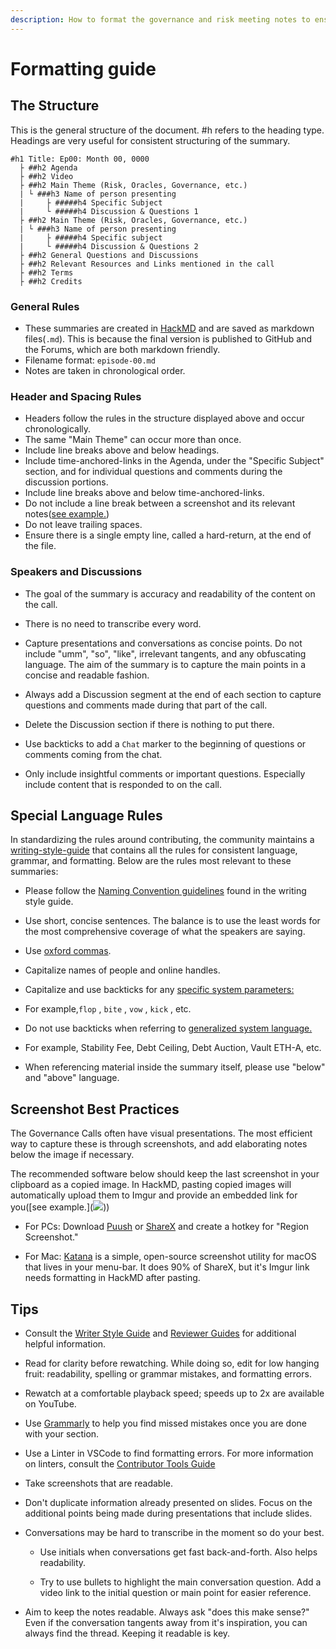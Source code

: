 ```yaml
---
description: How to format the governance and risk meeting notes to ensure good quality notes anyone can follow.
---
```


# Formatting guide

## The Structure

This is the general structure of the document. \#h refers to the heading type. Headings are very useful for consistent structuring of the summary.

```text
#h1 Title: Ep00: Month 00, 0000
  ├ ##h2 Agenda
  ├ ##h2 Video
  ├ ##h2 Main Theme (Risk, Oracles, Governance, etc.)
  | └ ###h3 Name of person presenting
  |     ├ #####h4 Specific Subject
  |     └ #####h4 Discussion & Questions 1
  ├ ##h2 Main Theme (Risk, Oracles, Governance, etc.)
  | └ ###h3 Name of person presenting
  |     ├ #####h4 Specific subject
  |     └ #####h4 Discussion & Questions 2
  ├ ##h2 General Questions and Discussions
  ├ ##h2 Relevant Resources and Links mentioned in the call
  ├ ##h2 Terms
  ├ ##h2 Credits
```

### General Rules

- These summaries are created in [HackMD](https://hackmd.io/) and are saved as markdown files\(`.md`\). This is because the final version is published to GitHub and the Forums, which are both markdown friendly.
- Filename format: `episode-00.md`
- Notes are taken in chronological order.

### Header and Spacing Rules

- Headers follow the rules in the structure displayed above and occur chronologically.
- The same "Main Theme" can occur more than once.
- Include line breaks above and below headings.
- Include time-anchored-links in the Agenda, under the "Specific Subject" section, and for individual questions and comments during the discussion portions.
- Include line breaks above and below time-anchored-links.
- Do not include a line break between a screenshot and its relevant notes\([see example.](https://i.imgur.com/kzV3jcY.png)\)
- Do not leave trailing spaces.
- Ensure there is a single empty line, called a hard-return, at the end of the file.

### Speakers and Discussions

<List>

- The goal of the summary is accuracy and readability of the content on the call.

- There is no need to transcribe every word.

- Capture presentations and conversations as concise points. Do not include "umm", "so", "like", irrelevant tangents, and any obfuscating language. The aim of the summary is to capture the main points in a concise and readable fashion.

- Always add a Discussion segment at the end of each section to capture questions and comments made during that part of the call.

- Delete the Discussion section if there is nothing to put there.

- Use backticks to add a `Chat` marker to the beginning of questions or comments coming from the chat.

- Only include insightful comments or important questions. Especially include content that is responded to on the call.

</List>

## Special Language Rules

In standardizing the rules around contributing, the community maintains a [writing-style-guide](https://community-development.makerdao.com/contributing/style-guide) that contains all the rules for consistent language, grammar, and formatting. Below are the rules most relevant to these summaries:

<List>

- Please follow the [Naming Convention guidelines](https://github.com/ryancreatescopy/community/tree/203253ec20549aa3667729d5b12a0ee7c5834bde/contributing/contributing/style-guide/README.md#naming-conventions) found in the writing style guide.

- Use short, concise sentences. The balance is to use the least words for the most comprehensive coverage of what the speakers are saying.

- Use [oxford commas](https://en.wikipedia.org/wiki/Serial_comma).

- Capitalize names of people and online handles.

- Capitalize and use backticks for any [specific system parameters:](https://docs.makerdao.com/other-documentation/system-glossary)

- For example,`flop` , `bite` , `vow` , `kick` , etc.

- Do not use backticks when referring to [generalized system language.](https://community-development.makerdao.com/makerdao-mcd-faqs/faqs/glossary)

- For example, Stability Fee, Debt Ceiling, Debt Auction, Vault ETH-A, etc.

- When referencing material inside the summary itself, please use "below" and "above" language.

</List>

## Screenshot Best Practices

The Governance Calls often have visual presentations. The most efficient way to capture these is through screenshots, and add elaborating notes below the image if necessary.

The recommended software below should keep the last screenshot in your clipboard as a copied image. In HackMD, pasting copied images will automatically upload them to Imgur and provide an embedded link for you\(\[see example.\]\(![](https://i.imgur.com/nNBR9UT.png)\)\)

<List>

- For PCs: Download [Puush](https://puush.me/) or [ShareX](https://getsharex.com/) and create a hotkey for "Region Screenshot."

- For Mac: [Katana](https://github.com/bluegill/katana) is a simple, open-source screenshot utility for macOS that lives in your menu-bar. It does 90% of ShareX, but it's Imgur link needs formatting in HackMD after pasting.

</List>

<List>
  
## Tips

- Consult the [Writer Style Guide](https://github.com/ryancreatescopy/community/tree/203253ec20549aa3667729d5b12a0ee7c5834bde/contributing/contributing/style-guide.md) and [Reviewer Guides](https://github.com/ryancreatescopy/community/tree/203253ec20549aa3667729d5b12a0ee7c5834bde/contributing/contributing/reviewer-guide.md) for additional helpful information.

- Read for clarity before rewatching. While doing so, edit for low hanging fruit: readability, spelling or grammar mistakes, and formatting errors.

- Rewatch at a comfortable playback speed; speeds up to 2x are available on YouTube.

- Use [Grammarly](https://app.grammarly.com/) to help you find missed mistakes once you are done with your section.

- Use a Linter in VSCode to find formatting errors. For more information on linters, consult the [Contributor Tools Guide](https://github.com/ryancreatescopy/community/tree/203253ec20549aa3667729d5b12a0ee7c5834bde/contributing/contributing/contributor-tools/README.md#VSCode)

- Take screenshots that are readable.

- Don't duplicate information already presented on slides. Focus on the additional points being made during presentations that include slides.

- Conversations may be hard to transcribe in the moment so do your best.

  - Use initials when conversations get fast back-and-forth. Also helps readability.

  - Try to use bullets to highlight the main conversation question. Add a video link to the initial question or main point for easier reference.

- Aim to keep the notes readable. Always ask "does this make sense?" Even if the conversation tangents away from it's inspiration, you can always find the thread. Keeping it readable is key.

</List>
